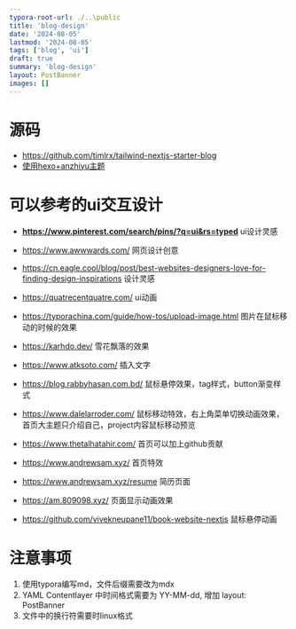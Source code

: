 ```yaml
---
typora-root-url: ./..\public
title: 'blog-design'
date: '2024-08-05'
lastmod: '2024-08-05'
tags: ['blog', 'ui']
draft: true
summary: 'blog-design'
layout: PostBanner
images: []
---
```


# 源码

- https://github.com/timlrx/tailwind-nextjs-starter-blog
- [使用hexo+anzhiyu主题](https://github.com/anzhiyu-c/hexo-theme-anzhiyu.git)



# 可以参考的ui交互设计

- **https://www.pinterest.com/search/pins/?q=ui&rs=typed** ui设计灵感

- https://www.awwwards.com/ 网页设计创意

- https://cn.eagle.cool/blog/post/best-websites-designers-love-for-finding-design-inspirations 设计灵感

  

- https://quatrecentquatre.com/ ui动画

- https://typorachina.com/guide/how-tos/upload-image.html 图片在鼠标移动的时候的效果

- https://karhdo.dev/ 雪花飘落的效果

- https://www.atksoto.com/ 插入文字

- https://blog.rabbyhasan.com.bd/ 鼠标悬停效果，tag样式，button渐变样式

- https://www.dalelarroder.com/ 鼠标移动特效，右上角菜单切换动画效果，首页大主题只介绍自己，project内容鼠标移动预览

- https://www.thetalhatahir.com/ 首页可以加上github贡献

- https://www.andrewsam.xyz/ 首页特效

- https://www.andrewsam.xyz/resume 简历页面

- https://am.809098.xyz/ 页面显示动画效果

- https://github.com/vivekneupane11/book-website-nextjs 鼠标悬停动画



# 注意事项

1. 使用typora编写md，文件后缀需要改为mdx
2. YAML Contentlayer 中时间格式需要为 YY-MM-dd, 增加 layout: PostBanner
3. 文件中的换行符需要时linux格式
